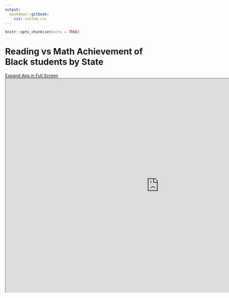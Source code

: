 ```yaml
---
output:
  bookdown::gitbook:
    css: custom.css
---
```


```r
knitr::opts_chunk$set(echo = TRUE)
```

# Reading vs Math Achievement of Black students by State
[Expand App in Full Screen](https://black-hispanic-achievement.shinyapps.io/Shiny-Black/)
<iframe src ="https://black-hispanic-achievement.shinyapps.io/Shiny-Black/" height=700px width=1000px/>
